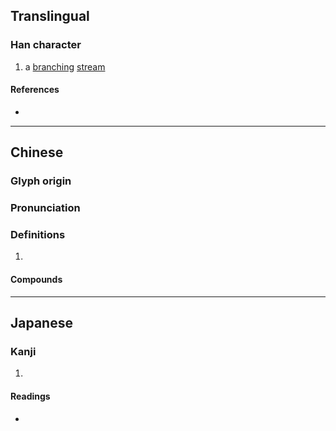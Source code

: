 {{character info/new}}
==Translingual==

===Han character===
{{Han char|rn=85|rad=水|as=03|sn=6|four=37140|canj=EEI|ids=⿰氵叉}}

# a [[branch]]ing [[stream]]

====References====
* {{Han ref|kx=0604.100|dkj=17115|dj=0998.050|hdz=31556.040|uh=6C4A|ud=27722|bh=C9FC|bd=51708}}

----

==Chinese==
{{zh-forms|alt=叉-second round simplified}}

===Glyph origin===
{{Han etym}}
{{Han compound|水|叉|ls=psc|ls2=ic|t1=water|c1=s|c2=p|t2=to intersect}}

===Pronunciation===
{{zh-pron
|m=chà
|c=caa1,caa3
|mc=y
|oc=y
|ma=
|cat=n
}}

===Definitions===
{{zh-hanzi}}

# {{rfdef|lang=zh}}

====Compounds====
{{zh-der|水汊|汊子|河汊子|港汊|汊流|汊港|汈汊}}

----

==Japanese==

===Kanji===
{{ja-kanji|grade=|rs=水03}}

# {{defn|lang=ja|sort=水03}}

====Readings====
* {{ja-readings|on=[[さ]] (sa), [[しゃ]] (sha)|kun=}}